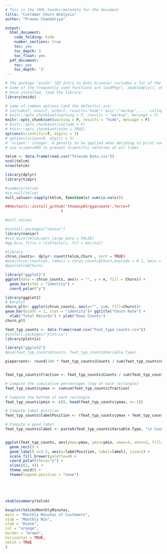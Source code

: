 ```yaml
---
# This is the YAML header/metadata for the document
title: "Customer Churn Analysis"
author: "Pranav Chandaliya"

output:
  html_document:
    code_folding: hide
    number_sections: true
    toc: yes
    toc_depth: 3
    toc_float: yes
  pdf_document:
    toc: yes
    toc_depth: '3'
---
```


```r
# The package "ezids" (EZ Intro to Data Science) includes a lot of the helper functions we developed for the course. 
# Some of the frequently used functions are loadPkg(), xkabledply(), xkablesummary(), uzscale(), etc.
# Once installed, load the library.
library(ezids)
```


```r
# some of common options (and the defaults) are: 
# include=T, eval=T, echo=T, results='hide'/'asis'/'markup',..., collapse=F, warning=T, message=T, error=T, cache=T, fig.width=6, fig.height=4, fig.dim=c(6,4) #inches, fig.align='left'/'center','right', 
# knitr::opts_chunk$set(warning = F, results = "markup", message = F)
knitr::opts_chunk$set(warning = F, results = "hide", message = F)
# knitr::opts_chunk$set(include = F)
# knitr::opts_chunk$set(echo = TRUE)
options(scientific=T, digits = 3) 
# options(scipen=9, digits = 3) 
# ‘scipen’: integer. A penalty to be applied when deciding to print numeric values in fixed or exponential notation.  Positive values bias towards fixed and negative towards scientific notation: fixed notation will be preferred unless it is more than ‘scipen’ digits wider.
# use scipen=999 to prevent scientific notation at all times
```



```r
telcm <- data.frame(read.csv("Telecom Data.csv"))
ncol(telcm)
nrow(telcm)
```


```r
library(dplyr)
library(tidyr)

#summary(telcm)
#is.null(telcm)
null_values<-sapply(telcm, function(x) sum(is.na(x)))

```

```r


##devtools::install_github('thomasp85/gganimate',force=T
                         )

#null_values

```
```r
#install.packages("naniar")
library(naniar)
#vis_miss(telcm,warn_large_data = FALSE)
#gg_miss_fct(x = riskfactors, fct = marital)

```


```r
#library
chrun_counts<- dplyr::count(telcm,Churn , sort = TRUE)
#pie(chrun_counts$n, labels = chrun_counts$Churn,explode = 0.1, main = "Pie Chart of Churn Rate ")
#pie(telcm$Churn)
```


```r
library("ggplot2")
ggplot(data = chrun_counts, aes(x = "", y = n, fill = Churn)) + 
  geom_bar(stat = "identity") + 
  coord_polar("y")


```
```r
library(ggplot2)
# Barplot
churn_plt<- ggplot(chrun_counts, aes(x="", y=n, fill=Churn))+
geom_bar(width = 1, stat = "identity")+ ggtitle("Churn Rate") +
  xlab("Total Records") + ylab("Rows Counts")
churn_plt

```

```r
feat_typ_counts <- data.frame(read.csv("Feat_type_counts.csv"))
#install.packages("plotrix")
library(plotrix)

library("ggplot2")
#pie(feat_typ_counts$Counts, feat_typ_counts$Variable.Type)

piepercent<- round(100 * feat_typ_counts$Counts / sum(feat_typ_counts$Counts), 1)


feat_typ_counts$fraction <- feat_typ_counts$Counts / sum(feat_typ_counts$Counts)

# Compute the cumulative percentages (top of each rectangle)
feat_typ_counts$ymax <- cumsum(feat_typ_counts$fraction)

# Compute the bottom of each rectangle
feat_typ_counts$ymin <- c(0, head(feat_typ_counts$ymax, n=-1))

# Compute label position
feat_typ_counts$labelPosition <- (feat_typ_counts$ymax + feat_typ_counts$ymin) / 2

# Compute a good label
feat_typ_counts$label <- paste0(feat_typ_counts$Variable.Type, "\n Count: ", feat_typ_counts$Counts)


ggplot(feat_typ_counts, aes(ymax=ymax, ymin=ymin, xmax=4, xmin=3, fill=Variable.Type)) +
  geom_rect() +
  geom_label( x=3.5, aes(y=labelPosition, label=label), size=2) +
  scale_fill_brewer(palette=4) +
  coord_polar(theta="y") +
  xlim(c(2, 4)) +
  theme_void() +
  theme(legend.position = "none")






```

```r


xkablesummary(telcm)

```

```r
boxplot(telcm$MonthlyMinutes,
main = "Monthly Minutes of Customers",
xlab = "Monthly Min",
ylab = "Ozone",
col = "orange",
border = "brown",
horizontal = TRUE,
notch = TRUE
)


```
